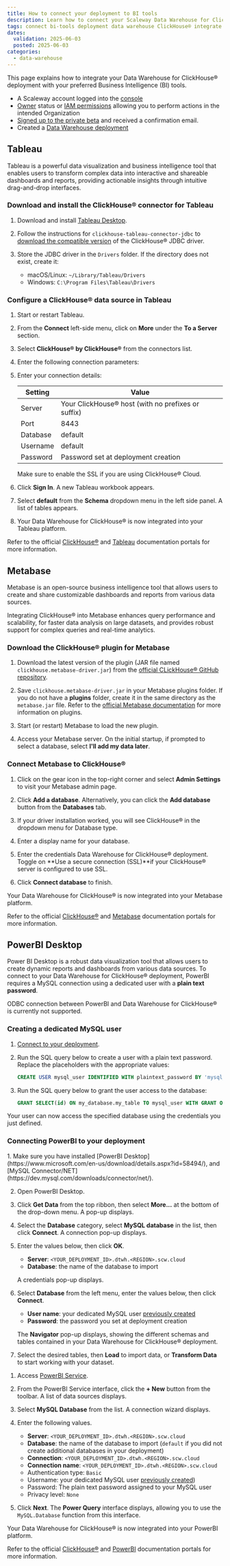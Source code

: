 ```yaml
---
title: How to connect your deployment to BI tools
description: Learn how to connect your Scaleway Data Warehouse for ClickHouse® deployment to Business Intelligence (BI) tools.
tags: connect bi-tools deployment data warehouse ClickHouse® integrate integration
dates:
  validation: 2025-06-03
  posted: 2025-06-03
categories:
  - data-warehouse
---
```



This page explains how to integrate your Data Warehouse for ClickHouse® deployment with your preferred Business Intelligence (BI) tools.

<Requirements />

- A Scaleway account logged into the [console](https://console.scaleway.com)
- [Owner](/iam/concepts/#owner) status or [IAM permissions](/iam/concepts/#permission) allowing you to perform actions in the intended Organization
- [Signed up to the private beta](https://www.scaleway.com/fr/betas/) and received a confirmation email.
- Created a [Data Warehouse deployment](/data-warehouse/how-to/create-deployment/)

## Tableau

Tableau is a powerful data visualization and business intelligence tool that enables users to transform complex data into interactive and shareable dashboards and reports, providing actionable insights through intuitive drag-and-drop interfaces.

### Download and install the ClickHouse® connector for Tableau

1. Download and install [Tableau Desktop](https://www.tableau.com/products/desktop/download).

2. Follow the instructions for `clickhouse-tableau-connector-jdbc` to [download the compatible version](https://github.com/ClickHouse/clickhouse-java/releases/) of the ClickHouse® JDBC driver.

3. Store the JDBC driver in the `Drivers` folder. If the directory does not exist, create it:
    - macOS/Linux: `~/Library/Tableau/Drivers`
    - Windows: `C:\Program Files\Tableau\Drivers`

### Configure a ClickHouse® data source in Tableau

1. Start or restart Tableau.

2. From the **Connect** left-side menu, click on **More** under the **To a Server** section. 

3. Select **ClickHouse® by ClickHouse®** from the connectors list.

4. Enter the following connection parameters:

5. Enter your connection details:

    | Setting  | Value                                                  |
    | -------- |--------------------------------------------------------|
    | Server   | Your ClickHouse® host (with no prefixes or suffix)     |
    | Port     | 8443                                                   |
    | Database | default                                                |
    | Username | default                                                |
    | Password | Password set at deployment creation                    |

    <Message type="note">
      Make sure to enable the SSL if you are using ClickHouse® Cloud. 
    </Message>

6. Click **Sign In**. A new Tableau workbook appears.

7. Select **default** from the **Schema** dropdown menu in the left side panel. A list of tables appears.

8. Your Data Warehouse for ClickHouse® is now integrated into your Tableau platform.

Refer to the official [ClickHouse®](https://clickhouse.com/docs/integrations/tableau) and [Tableau](https://exchange.tableau.com/products/1064) documentation portals for more information.

## Metabase

Metabase is an open-source business intelligence tool that allows users to create and share customizable dashboards and reports from various data sources. 

Integrating ClickHouse® into Metabase enhances query performance and scalability, for faster data analysis on large datasets, and provides robust support for complex queries and real-time analytics.

### Download the ClickHouse® plugin for Metabase

1. Download the latest version of the plugin (JAR file named `clickhouse.metabase-driver.jar`) from the [official CLickHouse® GitHub repository](https://github.com/clickhouse/metabase-clickhouse-driver/releases/latest).

2. Save `clickhouse.metabase-driver.jar` in your Metabase plugins folder. 
    <Message type="note">
     If you do not have a **plugins** folder, create it in the same directory as the `metabase.jar` file. Refer to the [official Metabase documentation](https://www.metabase.com/docs/latest/developers-guide/drivers/basics) for more information on plugins.
    </Message>
 
3. Start (or restart) Metabase to load the new plugin.

4. Access your Metabase server.
    <Message type="note">
      On the initial startup, if prompted to select a database, select **I'll add my data later**.
    </Message>

### Connect Metabase to ClickHouse®

1. Click on the gear icon in the top-right corner and select **Admin Settings** to visit your Metabase admin page.

2. Click **Add a database**. Alternatively, you can click the **Add database** button from the **Databases** tab.

3. If your driver installation worked, you will see ClickHouse® in the dropdown menu for Database type.

4. Enter a display name for your database.

5. Enter the credentials Data Warehouse for ClickHouse® deployment. Toggle on **Use a secure connection (SSL)**if your ClickHouse® server is configured to use SSL.

6. Click **Connect database** to finish.

Your Data Warehouse for ClickHouse® is now integrated into your Metabase platform.

Refer to the official [ClickHouse®](https://clickhouse.com/docs/integrations/metabase) and [Metabase](https://www.metabase.com/docs/latest/databases/connections/clickhouse) documentation portals for more information.

## PowerBI Desktop

Power BI Desktop is a robust data visualization tool that allows users to create dynamic reports and dashboards from various data sources. To connect to your Data Warehouse for ClickHouse® deployment, PowerBI requires a MySQL connection using a dedicated user with a **plain text password**.

<Message type="note">
ODBC connection between PowerBI and Data Warehouse for ClickHouse® is currently not supported.
</Message>

### Creating a dedicated MySQL user

1. [Connect to your deployment](/data-warehouse/how-to/connect-applications/).

2. Run the SQL query below to create a user with a plain text password. Replace the placeholders with the appropriate values:
    ```sql
    CREATE USER mysql_user IDENTIFIED WITH plaintext_password BY 'mysql_user_password';
    ```

3. Run the SQL query below to grant the user access to the database:

    ```sql
    GRANT SELECT(id) ON my_database.my_table TO mysql_user WITH GRANT OPTION;
    ```

Your user can now access the specified database using the credentials you just defined.

### Connecting PowerBI to your deployment

<Tabs id="power-bi-connection">
<TabsTab label="PowerBI Desktop">
1. Make sure you have installed [PowerBI Desktop](https://www.microsoft.com/en-us/download/details.aspx?id=58494/), and [MySQL Connector/NET](https://dev.mysql.com/downloads/connector/net/).

2. Open PowerBI Desktop.

3. Click **Get Data** from the top ribbon, then select **More...** at the bottom of the drop-down menu. A pop-up displays.

4. Select the **Database** category, select **MySQL database** in the list, then click **Connect**. A connection pop-up displays.

5. Enter the values below, then click **OK**.
    - **Server**: `<YOUR_DEPLOYMENT_ID>.dtwh.<REGION>.scw.cloud`
    - **Database**: the name of the database to import

    A credentials pop-up displays.

6. Select **Database** from the left menu, enter the values below, then click **Connect**.
    - **User name**: your dedicated MySQL user [previously created](#creating-a-dedicated-mysql-user)
    - **Password**: the password you set at deployment creation

    The **Navigator** pop-up displays, showing the different schemas and tables contained in your Data Warehouse for ClickHouse® deployment.

7. Select the desired tables, then **Load** to import data, or **Transform Data** to start working with your dataset.
</TabsTab>
<TabsTab label="PowerBI Service (Online)">

1. Access [PowerBI Service](https://app.powerbi.com).

2. From the PowerBI Service interface, click the **+ New** button from the toolbar. A list of data sources displays.

3. Select **MySQL Database** from the list. A connection wizard displays.

4. Enter the following values.
    - **Server**: `<YOUR_DEPLOYMENT_ID>.dtwh.<REGION>.scw.cloud`
    - **Database**: the name of the database to import (`default` if you did not create additional databases in your deployment)
    - **Connection**: `<YOUR_DEPLOYMENT_ID>.dtwh.<REGION>.scw.cloud`
    - **Connection name**: `<YOUR_DEPLOYMENT_ID>.dtwh.<REGION>.scw.cloud`
    - Authentication type: `Basic`
    - Username: your dedicated MySQL user [previously created](#creating-a-dedicated-mysql-user))
    - Password: The plain text password assigned to your MySQL user
    - Privacy level: `None`
5. Click **Next**. The **Power Query** interface displays, allowing you to use the `MySQL.Database` function from this interface.
</TabsTab>
</Tabs>

Your Data Warehouse for ClickHouse® is now integrated into your PowerBI platform.

Refer to the official [ClickHouse®](https://clickhouse.com/docs/integrations/powerbi) and [PowerBI](https://learn.microsoft.com/en-us/power-query/connectors/clickhouse) documentation portals for more information.